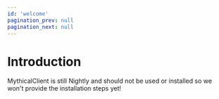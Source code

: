```yaml
---
id: 'welcome'
pagination_prev: null
pagination_next: null
---
```


# Introduction

MythicalClient is still Nightly and should not be used or installed so we won't provide the installation steps yet!

